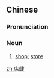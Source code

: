 ==Chinese==
{{zh-forms}}

===Pronunciation===
{{zh-pron
|m=diànsì
|cat=n
}}

===Noun===
{{zh-noun}}

# {{lb|zh|literary}} [[shop]]; [[store]]

[[zh:店肆]]